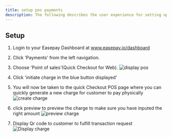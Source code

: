 ```yaml
---
title: setup pos payments
description: The following describes the user experience for setting up Easepay's Quick Checkout in person payment tool(POS) and how to initiate payment.
---
```


## Setup

1. Login to your Easepay Dashboard at www.easepay.io/dashboard

2. Click 'Payments' from the left navigation.

3. Choose 'Point of sales'(Quick Checkout for Web).
![display pos](images/initiate-charge.png)

4. Click 'initiate charge in the blue button displayed'

5. You will now be taken to the quick Checkout POS page where you can quickly generate a new charge for customer to pay physically
![create charge](images/Create-Charge.png)

6. click preview to preview the charge to make sure you have inputed the right amount
![preview charge](images/Point-of-Sales-preview.png)

7. Display Qr code to customer to fulfill transaction request
![Display charge](images/display_pos.png)

